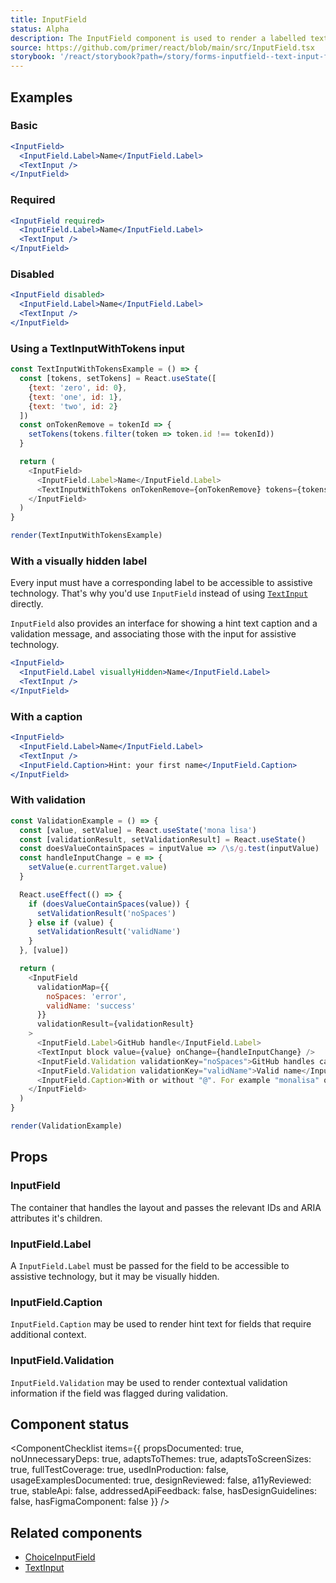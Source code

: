 ```yaml
---
title: InputField
status: Alpha
description: The InputField component is used to render a labelled text input and, optionally, associated validation text and hint text.
source: https://github.com/primer/react/blob/main/src/InputField.tsx
storybook: '/react/storybook?path=/story/forms-inputfield--text-input-field'
---
```



## Examples

### Basic

```jsx live
<InputField>
  <InputField.Label>Name</InputField.Label>
  <TextInput />
</InputField>
```

### Required

```jsx live
<InputField required>
  <InputField.Label>Name</InputField.Label>
  <TextInput />
</InputField>
```

### Disabled

```jsx live
<InputField disabled>
  <InputField.Label>Name</InputField.Label>
  <TextInput />
</InputField>
```

### Using a TextInputWithTokens input

```javascript live noinline
const TextInputWithTokensExample = () => {
  const [tokens, setTokens] = React.useState([
    {text: 'zero', id: 0},
    {text: 'one', id: 1},
    {text: 'two', id: 2}
  ])
  const onTokenRemove = tokenId => {
    setTokens(tokens.filter(token => token.id !== tokenId))
  }

  return (
    <InputField>
      <InputField.Label>Name</InputField.Label>
      <TextInputWithTokens onTokenRemove={onTokenRemove} tokens={tokens} />
    </InputField>
  )
}

render(TextInputWithTokensExample)
```

### With a visually hidden label

<Note>

Every input must have a corresponding label to be accessible to assistive technology. That's why you'd use `InputField` instead of using [`TextInput`](/TextInput) directly.

`InputField` also provides an interface for showing a hint text caption and a validation message, and associating those with the input for assistive technology.

</Note>

```jsx live
<InputField>
  <InputField.Label visuallyHidden>Name</InputField.Label>
  <TextInput />
</InputField>
```

### With a caption

```jsx live
<InputField>
  <InputField.Label>Name</InputField.Label>
  <TextInput />
  <InputField.Caption>Hint: your first name</InputField.Caption>
</InputField>
```

### With validation

```javascript live noinline
const ValidationExample = () => {
  const [value, setValue] = React.useState('mona lisa')
  const [validationResult, setValidationResult] = React.useState()
  const doesValueContainSpaces = inputValue => /\s/g.test(inputValue)
  const handleInputChange = e => {
    setValue(e.currentTarget.value)
  }

  React.useEffect(() => {
    if (doesValueContainSpaces(value)) {
      setValidationResult('noSpaces')
    } else if (value) {
      setValidationResult('validName')
    }
  }, [value])

  return (
    <InputField
      validationMap={{
        noSpaces: 'error',
        validName: 'success'
      }}
      validationResult={validationResult}
    >
      <InputField.Label>GitHub handle</InputField.Label>
      <TextInput block value={value} onChange={handleInputChange} />
      <InputField.Validation validationKey="noSpaces">GitHub handles cannot contain spaces</InputField.Validation>
      <InputField.Validation validationKey="validName">Valid name</InputField.Validation>
      <InputField.Caption>With or without "@". For example "monalisa" or "@monalisa"</InputField.Caption>
    </InputField>
  )
}

render(ValidationExample)
```

## Props

### InputField

The container that handles the layout and passes the relevant IDs and ARIA attributes it's children.

<PropsTable>
  <PropsTable.Row
    name="children"
    type="InputField.Label | InputField.Caption | InputField.Validation | Autocomplete | TextInput | TextInputWithTokens"
    required
  />
  <PropsTable.Row
    name="disabled"
    type="boolean"
    defaultValue="false"
    description="Whether the field is ready for user input"
  />
  <PropsTable.Row
    name="id"
    type="string"
    defaultValue="a generated string"
    description="The unique identifier for this field. Used to associate the label, validation text, and caption text"
  />
  <PropsTable.Row
    name="required"
    type="boolean"
    defaultValue="false"
    description="Whether the field is ready for user input"
  />
  <PropsTable.Row
    name="validationMap"
    type="Record<string, 'error'|'sucess'>"
    description="A map of validation statuses and their associated validation keys. When one of the validation keys is passed to the `validationResult` prop, the associated validation message will be rendered in the correct style"
  />
  <PropsTable.Row name="validationResult" type="string" description="The key of the validation message to show " />
</PropsTable>

### InputField.Label

A `InputField.Label` must be passed for the field to be accessible to assistive technology, but it may be visually hidden.

<PropsTable>
  <PropsTable.Row
    name="boolean"
    type="InputField.Label | InputField.Caption | InputField.Validation | Autocomplete | TextInput | TextInputWithTokens"
    defaultValue="false"
    description="Whether the label should be visually hidden"
  />
</PropsTable>

### InputField.Caption

`InputField.Caption` may be used to render hint text for fields that require additional context.

<PropsTable>
  <PropsTable.Row
    name="children"
    type="React.ReactNode"
    description="The content (usually just text) that is rendered to give contextual info about the field"
  />
</PropsTable>

### InputField.Validation

`InputField.Validation` may be used to render contextual validation information if the field was flagged during validation.

<PropsTable>
  <PropsTable.Row
    name="children"
    type="React.ReactNode"
    description="The content (usually just text) that is rendered to give contextual info about the validation result for the field"
  />
  <PropsTable.Row
    name="validationKey"
    type="string"
    description="The key of the property from `InputField` that corresponds to this validation message. When `InputField`'s `validationResult` prop matches `InputField.Validation`'s `validationKey` prop, this message is shown."
  />
</PropsTable>

## Component status

<ComponentChecklist
  items={{
    propsDocumented: true,
    noUnnecessaryDeps: true,
    adaptsToThemes: true,
    adaptsToScreenSizes: true,
    fullTestCoverage: true,
    usedInProduction: false,
    usageExamplesDocumented: true,
    designReviewed: false,
    a11yReviewed: true,
    stableApi: false,
    addressedApiFeedback: false,
    hasDesignGuidelines: false,
    hasFigmaComponent: false
  }}
/>

## Related components

- [ChoiceInputField](/ChoiceInputField)
- [TextInput](/TextInput)
